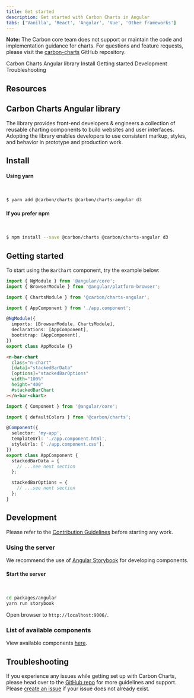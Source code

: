 ```yaml
---
title: Get started
description: Get started with Carbon Charts in Angular
tabs: ['Vanilla', 'React', 'Angular', 'Vue', 'Other frameworks']
---
```



<InlineNotification>

**Note:** The Carbon core team does not support or maintain the code and implementation guidance for charts. For questions and feature requests, please visit the [carbon-charts](https://github.com/carbon-design-system/carbon-charts) GitHub repository.

</InlineNotification>

<AnchorLinks>

<AnchorLink>Carbon Charts Angular library</AnchorLink>
<AnchorLink>Install</AnchorLink>
<AnchorLink>Getting started</AnchorLink>
<AnchorLink>Development</AnchorLink>
<AnchorLink>Troubleshooting</AnchorLink>

</AnchorLinks>

## Resources

<Row className="resource-card-group">
  <Column colMd={4} colLg={4} noGutterSm>
    <ResourceCard
      subTitle="Carbon Charts Angular"
      href="https://github.com/carbon-design-system/carbon-charts/tree/master/packages/angular">
      <MdxIcon name="github" />
    </ResourceCard>
  </Column>
</Row>

## Carbon Charts Angular library

The library provides front-end developers & engineers a collection of reusable charting components to build websites and user interfaces. Adopting the library enables developers to use consistent markup, styles, and behavior in prototype and production work.

## Install

#### Using yarn

<br />

```bash
$ yarn add @carbon/charts @carbon/charts-angular d3
```

#### If you prefer npm

<br />

```bash
$ npm install --save @carbon/charts @carbon/charts-angular d3
```

## Getting started

To start using the `BarChart` component, try the example below:

```ts path=app.module.ts
import { NgModule } from '@angular/core';
import { BrowserModule } from '@angular/platform-browser';

import { ChartsModule } from '@carbon/charts-angular';

import { AppComponent } from './app.component';

@NgModule({
  imports: [BrowserModule, ChartsModule],
  declarations: [AppComponent],
  bootstrap: [AppComponent],
})
export class AppModule {}
```

```html path=app.component.html
<n-bar-chart
  class="n-chart"
  [data]="stackedBarData"
  [options]="stackedBarOptions"
  width="100%"
  height="400"
  #stackedBarChart
></n-bar-chart>
```

```ts path=app.component.ts
import { Component } from '@angular/core';

import { defaultColors } from '@carbon/charts';

@Component({
  selector: 'my-app',
  templateUrl: './app.component.html',
  styleUrls: ['./app.component.css'],
})
export class AppComponent {
  stackedBarData = {
    // ...see next section
  };

  stackedBarOptions = {
    // ...see next section
  };
}
```

<DataOptionsSection />

## Development

Please refer to the [Contribution Guidelines](https://github.com/carbon-design-system/carbon-charts/blob/master/CONTRIBUTING.md) before starting any work.

### Using the server

We recommend the use of [Angular Storybook](https://github.com/storybookjs/storybook/tree/next/app/angular) for developing components.

#### Start the server

<br />

```bash
cd packages/angular
yarn run storybook
```

Open browser to `http://localhost:9006/`.

### List of available components

View available components [here](https://github.com/carbon-design-system/carbon-charts#component-status).

## Troubleshooting

If you experience any issues while getting set up with Carbon Charts, please head over to the [GitHub repo](https://github.com/carbon-design-system/carbon-charts) for more guidelines and support. Please [create an issue](https://github.com/carbon-design-system/carbon-charts/issues) if your issue does not already exist.

